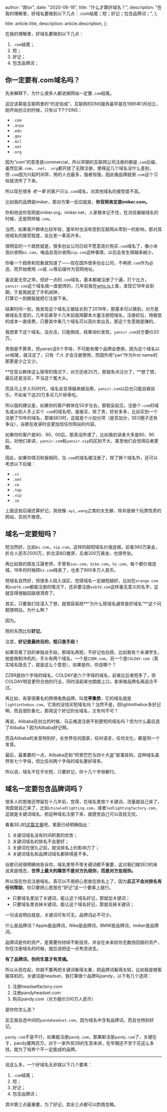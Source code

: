 
  author: "颜sir",
  date: "2020-06-18",
  title: "什么才算好域名？",
  description:
    "在我的理解里，好域名要做到以下几点：.com结尾；短；好记；包含品牌词；",
};

  title: article.title,
  description: article.description,
};


在我的理解里，好域名要做到以下几点：

1. `.com`结尾；
2. 短；
3. 好记；
4. 包含品牌词；

<Toc toc={toc} />

## 你一定要有.com域名吗？

先来解释下，为什么很多人都说做网站一定要`.com`结尾。

这应该算是互联网里的“约定俗成”，互联网的DNS服务最早是在1985年1月创立，刚开始创立的时候，只有以下7个DNS：

- `.com`
- `.arpa`
- `.edu`
- `.gov`
- `.mil`
- `.net`
- `.org`

因为“com”的意思是commercial，所以早期的互联网公司注册的都是`.com`后缀，虽然后来`.com`、`.net`、`.org`都开放了无限注册，使得这几个域名没什么差别，但`.com`因为兴起时间早，用的人也最多，强者恒强，因此做品牌就用`.com`这个习俗就流传了下来。

所以现在很多 *老一辈* 的客户只认`.com`域名，对其他域名的接受度不高。

比如我的品牌是imiker，那对方第一反应就是，**你官网肯定是imiker.com。**

你和他说你官网是imiker.org，imiker.net，人家根本记不住，在浏览器输域名的时候，还是照样输`.com`。

当然，如果客户群体比较年轻，童年时也没有受到互联网从零到一的影响，那对其他域名的接受程度，会比老一辈高许多。

很明显的一个趋势就是，很多创业公司已经不愿意高价购买`.com`域名了，像小米高价收购`mi.com`，唯品会高价收购`vip.com`这种事情，以后会发生得越来越少。

你看一个趋势和现象就知道了——现在国外很多创业公司，不再把`.com`作为必选，而开始使用`.co`或`.io`等后缀作为官网地址。

虽说是无奈之举，但好一点的`.com`域名，基本都被注册了个遍，打个比方，`yansir.com`这个域名我一直挺馋的，几年前我在[who.is](https://who.is/)上查，发现它18年会到期，于是我就定了手机闹钟，\
打算它一到期我就把它注册下来。

结果时间一到，我发现这个域名又被延长到了2019年，那基本可以猜到，对方是做域名生意的，几年前甚至十几年前就用脚本大量注册短域名，注册好后，用极低的成本一直续费，只要其中某几个域名可以高价卖出去，那这个生意就是赚的。

我想拿下这个域名，没办法，只能掏钱，结果询价发现，`yansir.com`对方要价20万。

贵倒是不算贵，但yansir这6个字母，不可能有哪个品牌会使用，因为这个域名以sir结尾，就注定了，只有 *个人* 才会注册使用，而国外用“yan”作为first name的那更是少之又少。

**在受众群体这么狭窄的情况下，对方还收20万，那就有点过分了，**想了想，最后还是没买，不当这个冤大头。

而且马上步入5G时代，域名会变得越来越没用，`yansir.com`以后也只能自娱自乐，不如省下这20万多买几斤排骨吃。

所以我的建议是，如果你的客户群体在50岁左右，那稳妥起见，注册个`.com`的域名或从别人手上买个`.com`的域名吧，直接买，除了贵，好处多多，比如买到一个注册了10年的域名，那做SEO时，这就是个小加分项（是否加分，SEO圈子还有争议），谷歌在收录时会更加信任你网站的内容。

如果你的客户是80、90、00后，那真没所谓了，比如我的读者大多是80、90后，对他们来讲，`yansir.com`和`yansir.vip`的区别不大，甚至他们会觉得后者更酷。

因此，如果你情况和我相同，当`.com`的域名被注册了，除了换个域名外，还可以考虑以下后缀：

- `.cc`
- `.net`
- `.co`
- `.top`
- `.vip`
- `.io`

上面这些后缀还算好记，其他像`.xyz`,`.wang`之类的太生僻，除非是做个玩票性质的网站，否则不推荐。

## 域名一定要短吗？

短当然好，比如`mi.com`，`vip.com`，这样的超短域名价值连城，前者360万美金，折合人民币2500万，折合深圳3套房，后者200万美金，也很夸张。

再比如我的朋友汪晟老师，手里有`suv.com`，`bike.com`，`hz.com`，每个都价值连城，18年的时候把`hz.com`贱卖了，也卖了900多万人民币。

短域名自然好，但很多人陷入误区，觉得域名一定越短越好，比如在`orange.com`和`osbfd.com`都能注册的情况下，还非要注册`osbfd.com`这样毫无意义的名字，这就显得很脑回路很清奇了。

其实，只要我们往深入了想，就很容易把**“为什么短域名通常是好域名”**这个问题想明白。为什么啊？

因为。

短的东西比较**好记**。

注意，**好记是最终目的，短只是手段！**

如果背离了目的单独谈手段，那域名再短，不好记也白搭，比如我有个米课学生，他是做制冷机的，手头有两个域名，一个是`ZZBR.com`，另一个是`COLDAY.com`（真实域名隐去了，就是这么个意思），如果是你，你选哪个？

ZZBR是四个字母的域名，COLDAY是六个字母的域名，前者比后者短多了，但COLDAY明显更符合他的行业，同时读起来也朗朗上口，拿来做品牌名再适合不过。

再比如，有家很著名的跨境电商品牌，叫**兰亭集势**，它的域名就是`lightinthebox.com`，它真的没钱买短域名吗？当然不是，但lightinthebox多好记啊，而且很形象化，那用这个好记的长域名，又有何不可？

再说，Alibaba在创立的时候，马云难道注册不到更短的域名吗？但为什么最后选了Alibaba？因为Alibaba好记啊。

而且Alibaba的发音特别好，全世界任何国家，任何语言，任何文化，都是同一个发音。

最后，最重要的一点，Alibaba还和“阿里巴巴与四十大盗”故事挂钩，这种域名虽然有七个字母，但比任何两个字母的域名要好得多。

所以说，域名不在乎长短，只要好记，你十几个字母都行。

## 域名一定要包含品牌词吗？

很多人的思维还停留在十几年前，觉得，在域名里放个关键词，流量就自己来了，询盘就自己来了，比如`chinaledlighting.com`，或者`ledlightingfactory.com`，这就是关键词域名，把这种域名注册下来，就感觉自己可以高枕无忧。

看看SEJ的[这篇文章](//www.searchenginejournal.com/ranking-keyword-domains/263693/#close)吧，里面已经明确指出：

1. 关键词域名没有时间积累的优势；
2. 关键词域名的排名不会更好；
3. 关键词在很久之前，就没排名上的影响力了；
4. 关键词域名和品牌词域名都排得差不多。

谷歌已经很明确地告诉你，域名里带不带关键词都不重要，这对我们做SEO的来说真是残忍，**世界上最大的痛苦不是对方仇视你，而是对方忽视你。**

所以现在你去注册域名，真可以不用把心思放在排名上了，因为**反正不会对排名有任何帮助**，你只要把心思放在“好记”这一个要素上就行。

- 只要域名里加了关键词，能让这个域名好记，那就加关键词；
- 只要域名里去掉关键词，能让这个域名好记，那就去掉关键词；

一句话说明白就是，关键词可有可无，品牌词必不可少。

什么是品牌词？Apple是品牌词，Nike是品牌词，BMW是品牌词，Imiker是品牌词。

品牌词是你的资产，是需要你持续不断投资，并会在未来给你无数倍回报的资产，你在注册域名的时候，就应该把这一点考虑进去。

**有了品牌词，你的生意才有灵魂。**

所以从现在起，你就不要再把关键词看得太重，把品牌词看得太轻，比如我是做客服耳机的，关键词是headset，我打算做个品牌叫pandy，以下有几个选项：

1. 注册headsetfactory.com
2. 注册pandyheadset.com
3. 购买pandy.com（对方报价200万人民币）

是你你怎么选？

反正我会选中间的`pandaheadset.com`，因为域名中含有品牌词，而且也特别好记。

`pandy.com`不是不行，如果能注册`pandy.com`，那果断注册`pandy.com`了，关键在于，pandy要两百万，对于一家外贸2B的生意来讲，在早期还不至于花这么多钱，就为了培养个不一定能成的品牌。

---

说这么多，一个好域名无非就以下几个要素：

1. `.com`结尾；
2. 短；
3. 好记；
4. 包含品牌词；

其中第三点最重要，为了好记，其余三点都可以酌情忽略。
